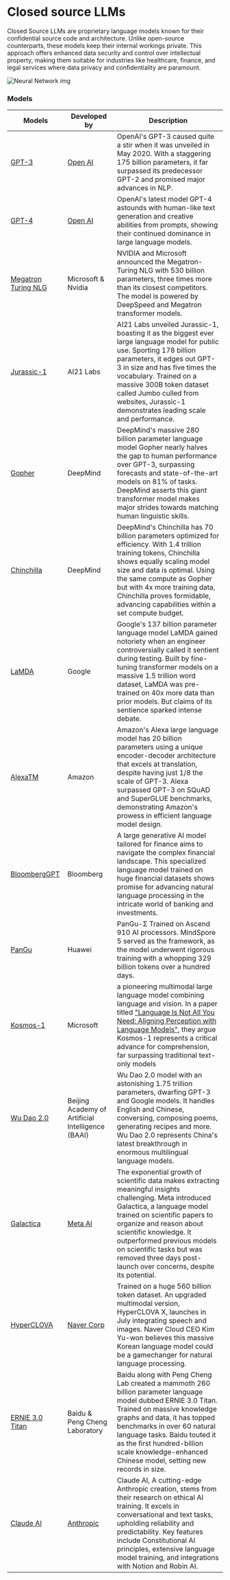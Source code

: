 
# Closed source LLMs

Closed Source LLMs are proprietary language models known for their confidential source code and architecture. Unlike open-source counterparts, these models keep their internal workings private. This approach offers enhanced data security and control over intellectual property, making them suitable for industries like healthcare, finance, and legal services where data privacy and confidentiality are paramount.


![Neural Network img](/static/img/llm.jpg)

### Models

| Models                                                                                                                                                                                              | Developed by                                      | Description                                                                                                                                                                                                                                                                                                                                              |
| --------------------------------------------------------------------------------------------------------------------------------------------------------------------------------------------------- | ------------------------------------------------- | -------------------------------------------------------------------------------------------------------------------------------------------------------------------------------------------------------------------------------------------------------------------------------------------------------------------------------------------------------- |
| [GPT-3 ](https://openai.com/blog/gpt-3-apps)                                                                                                                                                        | [Open AI](https://openai.com/)                    | OpenAI's GPT-3 caused quite a stir when it was unveiled in May 2020. With a staggering 175 billion parameters, it far surpassed its predecessor GPT-2 and promised major advances in NLP.                                                                                                                                                                |
| [GPT-4](https://openai.com/research/gpt-4)                                                                                                                                                          | [Open AI](https://openai.com/)                    | OpenAI's latest model GPT-4 astounds with human-like text generation and creative abilities from prompts, showing their continued dominance in large language models.                                                                                                                                                                                    |
| [Megatron Turing NLG](https://www.microsoft.com/en-us/research/blog/using-deepspeed-and-megatron-to-train-megatron-turing-nlg-530b-the-worlds-largest-and-most-powerful-generative-language-model/) | Microsoft & Nvidia                                | NVIDIA and Microsoft announced the Megatron-Turing NLG with 530 billion parameters, three times more than its closest competitors. The model is powered by DeepSpeed and Megatron transformer models.                                                                                                                                                    |
| [Jurassic-1](https://www.ai21.com/blog/announcing-ai21-studio-and-jurassic-1)                                                                                                                       | AI21 Labs                                         | AI21 Labs unveiled Jurassic-1, boasting it as the biggest ever large language model for public use. Sporting 178 billion parameters, it edges out GPT-3 in size and has five times the vocabulary. Trained on a massive 300B token dataset called Jumbo culled from websites, Jurassic-1 demonstrates leading scale and performance.                     |
| [Gopher ](https://www.deepmind.com/blog/language-modelling-at-scale-gopher-ethical-considerations-and-retrieval)                                                                                    | DeepMind                                          | DeepMind's massive 280 billion parameter language model Gopher nearly halves the gap to human performance over GPT-3, surpassing forecasts and state-of-the-art models on 81% of tasks. DeepMind asserts this giant transformer model makes major strides towards matching human linguistic skills.                                                      |
| [Chinchilla](https://arxiv.org/abs/2203.15556)                                                                                                                                                      | DeepMind                                          | DeepMind's Chinchilla has 70 billion parameters optimized for efficiency. With 1.4 trillion training tokens, Chinchilla shows equally scaling model size and data is optimal. Using the same compute as Gopher but with 4x more training data, Chinchilla proves formidable, advancing capabilities within a set compute budget.                         |
| [LaMDA](https://blog.google/technology/ai/lamda/)                                                                                                                                                   | Google                                            | Google's 137 billion parameter language model LaMDA gained notoriety when an engineer controversially called it sentient during testing. Built by fine-tuning transformer models on a massive 1.5 trillion word dataset, LaMDA was pre-trained on 40x more data than prior models. But claims of its sentience sparked intense debate.                   |
| [AlexaTM](https://www.amazon.science/publications/alexatm-20b-few-shot-learning-using-a-large-scale-multilingual-seq2seq-model)                                                                     | Amazon                                            | Amazon's Alexa large language model has 20 billion parameters using a unique encoder-decoder architecture that excels at translation, despite having just 1/8 the scale of GPT-3. Alexa surpassed GPT-3 on SQuAD and SuperGLUE benchmarks, demonstrating Amazon's prowess in efficient language model design.                                            |
| [BloombergGPT](https://www.bloomberg.com/company/press/bloomberggpt-50-billion-parameter-llm-tuned-finance/)                                                                                        | Bloomberg                                         | A large generative AI model tailored for finance aims to navigate the complex financial landscape. This specialized language model trained on huge financial datasets shows promise for advancing natural language processing in the intricate world of banking and investments.                                                                         |
| [PanGu](https://arxiv.org/pdf/2303.10845.pdf)                                                                                                                                                       | Huawei                                            | PanGu-Σ Trained on Ascend 910 AI processors. MindSpore 5 served as the framework, as the model underwent rigorous training with a whopping 329 billion tokens over a hundred days.                                                                                                                                                                       |
| [Kosmos-1](https://github.com/microsoft/unilm)                                                                                                                                                      | Microsoft                                         | a pioneering multimodal large language model combining language and vision. In a paper titled ["Language Is Not All You Need: Aligning Perception with Language Models"](https://arxiv.org/pdf/2302.14045.pdf), they argue Kosmos-1 represents a critical advance for comprehension, far surpassing traditional text-only models                         |
| [Wu Dao 2.0](https://research.aimultiple.com/wu-dao/)                                                                                                                                               | Beijing Academy of Artificial Intelligence (BAAI) | Wu Dao 2.0 model with an astonishing 1.75 trillion parameters, dwarfing GPT-3 and Google models. It handles English and Chinese, conversing, composing poems, generating recipes and more. Wu Dao 2.0 represents China's latest breakthrough in enormous multilingual language models.                                                                   |
| [Galactica](https://galactica.org/)                                                                                                                                                                 | [Meta AI](https://ai.meta.com/)                   | The exponential growth of scientific data makes extracting meaningful insights challenging. Meta introduced Galactica, a language model trained on scientific papers to organize and reason about scientific knowledge. It outperformed previous models on scientific tasks but was removed three days post-launch over concerns, despite its potential. |
| [HyperCLOVA](https://ai-scholar.tech/en/articles/natural-language-processing/hyperCLOVA)                                                                                                            | [Naver Corp](https://www.navercorp.com/en)        | Trained on a huge 560 billion token dataset. An upgraded multimodal version, HyperCLOVA X, launches in July integrating speech and images. Naver Cloud CEO Kim Yu-won believes this massive Korean language model could be a gamechanger for natural language processing.                                                                                |
| [ERNIE 3.0 Titan](https://arxiv.org/abs/2112.12731)                                                                                                                                                 | Baidu & Peng Cheng Laboratory                     | Baidu along with Peng Cheng Lab created a mammoth 260 billion parameter language model dubbed ERNIE 3.0 Titan. Trained on massive knowledge graphs and data, it has topped benchmarks in over 60 natural language tasks. Baidu touted it as the first hundred-billion scale knowledge-enhanced Chinese model, setting new records in size.               |
| [Claude AI](https://www.anthropic.com/index/introducing-claude)                                                                                                                                     | [Anthropic](https://www.anthropic.com/)           | Claude AI, A cutting-edge Anthropic creation, stems from their research on ethical AI training. It excels in conversational and text tasks, upholding reliability and predictability. Key features include Constitutional AI principles, extensive language model training, and integrations with Notion and Robin AI.                                   |
